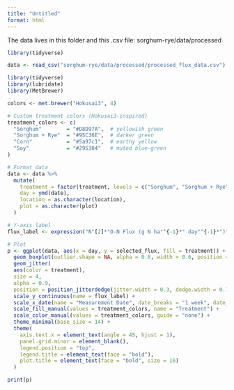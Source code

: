 ```yaml
---
title: "Untitled"
format: html
---
```


The data lives in this folder and this .csv file: sorghum-rye/data/processed

```r
library(tidyverse)
```

```r
data <- read_csv("sorghum-rye/data/processed/processed_flux_data.csv")
```


```r
library(tidyverse)
library(lubridate)
library(MetBrewer)

colors <- met.brewer("Hokusai3", 4)

# Custom treatment colors (Hokusai3-inspired)
treatment_colors <- c(
  "Sorghum"        = "#D8D97A",  # yellowish green
  "Sorghum + Rye"  = "#95C36E",  # darker green
  "Corn"           = "#5a97c1",  # earthy yellow
  "Soy"            = "#295384"   # muted blue-green
)

# Format data
data <- data %>%
  mutate(
    treatment = factor(treatment, levels = c("Sorghum", "Sorghum + Rye", "Corn", "Soy")),
    day = ymd(date),
    location = as.character(location),
    plot = as.character(plot)
  )

# Y-axis label
flux_label <- expression("N"[2]*"O-N Flux (g N ha"^{-1}*" day"^{-1}*")")

# Plot
p <- ggplot(data, aes(x = day, y = selected_flux, fill = treatment)) +
  geom_boxplot(outlier.shape = NA, alpha = 0.8, width = 0.6, position = position_dodge(0.7)) +
  geom_jitter(
  aes(color = treatment),
  size = 4,
  alpha = 0.9,
  position = position_jitterdodge(jitter.width = 0.3, dodge.width = 0.7)) +
  scale_y_continuous(name = flux_label) +
  scale_x_date(name = "Measurement Date", date_breaks = "1 week", date_labels = "%b %d") +
  scale_fill_manual(values = treatment_colors, name = "Treatment") +
  scale_color_manual(values = treatment_colors, guide = "none") +
  theme_minimal(base_size = 14) +
  theme(
    axis.text.x = element_text(angle = 45, hjust = 1),
    panel.grid.minor = element_blank(),
    legend.position = "top",
    legend.title = element_text(face = "bold"),
    plot.title = element_text(face = "bold", size = 16)
  ) 

print(p)
```

